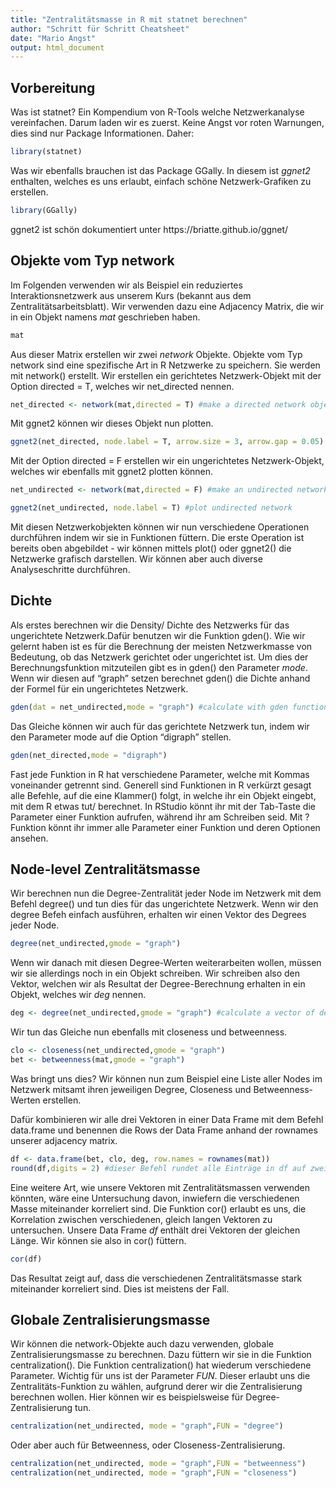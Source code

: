 ```yaml
---
title: "Zentralitätsmasse in R mit statnet berechnen"
author: "Schritt für Schritt Cheatsheet"
date: "Mario Angst"
output: html_document
---
```


## Vorbereitung

Was ist statnet? Ein Kompendium von R-Tools welche Netzwerkanalyse vereinfachen. Darum laden wir es zuerst. Keine Angst vor roten Warnungen, dies sind nur Package Informationen. Daher:

```r
library(statnet)
```

Was wir ebenfalls brauchen ist das Package GGally. In diesem ist _ggnet2_ enthalten, welches es uns erlaubt, einfach schöne Netzwerk-Grafiken zu erstellen.

```r
library(GGally)
```

ggnet2 ist schön dokumentiert unter https://briatte.github.io/ggnet/

## Objekte vom Typ network

Im Folgenden verwenden wir als Beispiel ein reduziertes Interaktionsnetzwerk aus unserem Kurs (bekannt aus dem Zentralitätsarbeitsblatt). Wir verwenden dazu eine Adjacency Matrix, die wir in ein Objekt namens _mat_ geschrieben haben.
```r
mat
```

Aus dieser Matrix erstellen wir zwei _network_ Objekte. Objekte vom Typ network sind eine spezifische Art in R Netzwerke zu speichern. Sie werden mit network() erstellt.
Wir erstellen ein gerichtetes Netzwerk-Objekt mit der Option directed = T, welches wir net_directed nennen.

```r
net_directed <- network(mat,directed = T) #make a directed network object
```

Mit ggnet2 können wir dieses Objekt nun plotten.

```r
ggnet2(net_directed, node.label = T, arrow.size = 3, arrow.gap = 0.05) #plot directed network
```

Mit der Option directed = F erstellen wir ein ungerichtetes Netzwerk-Objekt, welches wir ebenfalls mit ggnet2 plotten können.

```r
net_undirected <- network(mat,directed = F) #make an undirected network object
```
```r
ggnet2(net_undirected, node.label = T) #plot undirected network
```

Mit diesen Netzwerkobjekten können wir nun verschiedene Operationen durchführen indem wir sie in Funktionen füttern. Die erste Operation ist bereits oben abgebildet - wir können mittels plot() oder ggnet2() die Netzwerke grafisch darstellen. Wir können aber auch diverse Analyseschritte durchführen. 

## Dichte

Als erstes berechnen wir die Density/ Dichte des Netzwerks für das ungerichtete Netzwerk.Dafür benutzen wir die Funktion gden().
Wie wir gelernt haben ist es für die Berechnung der meisten Netzwerkmasse von Bedeutung, ob das Netzwerk gerichtet oder ungerichtet ist. Um dies der Berechnungsfunktion mitzuteilen gibt es in gden() den Parameter _mode_. Wenn wir diesen auf "graph" setzen berechnet gden() die Dichte anhand der Formel für ein ungerichtetes Netzwerk.

```r
gden(dat = net_undirected,mode = "graph") #calculate with gden function
```

Das Gleiche können wir auch für das gerichtete Netzwerk tun, indem wir den Parameter mode auf die Option "digraph" stellen.

```r
gden(net_directed,mode = "digraph")
```

Fast jede Funktion in R hat verschiedene Parameter, welche mit Kommas voneinander getrennt sind. Generell sind Funktionen in R verkürzt gesagt alle Befehle, auf die eine Klammer() folgt, in welche ihr ein Objekt eingebt, mit dem R etwas tut/ berechnet. In RStudio könnt ihr mit der Tab-Taste die Parameter einer Funktion aufrufen, während ihr am Schreiben seid. Mit ?Funktion könnt ihr immer alle Parameter einer Funktion und deren Optionen ansehen.

## Node-level Zentralitätsmasse

Wir berechnen nun die Degree-Zentralität jeder Node im Netzwerk mit dem Befehl degree() und tun dies für das ungerichtete Netzwerk. Wenn wir den degree Befeh einfach ausführen, erhalten wir einen Vektor des Degrees jeder Node.

```r
degree(net_undirected,gmode = "graph")
```

Wenn wir danach mit diesen Degree-Werten weiterarbeiten wollen, müssen wir sie allerdings noch in ein Objekt schreiben. Wir schreiben also den Vektor, welchen wir als Resultat der Degree-Berechnung erhalten in ein Objekt, welches wir _deg_ nennen.
```r
deg <- degree(net_undirected,gmode = "graph") #calculate a vector of degree values for all nodes in
```

Wir tun das Gleiche nun ebenfalls mit closeness und betweenness.

```r
clo <- closeness(net_undirected,gmode = "graph")
bet <- betweenness(mat,gmode = "graph")
```

Was bringt uns dies? Wir können nun zum Beispiel eine Liste aller Nodes im Netzwerk mitsamt ihren jeweiligen Degree, Closeness und Betweenness-Werten erstellen.

Dafür kombinieren wir alle drei Vektoren in einer Data Frame mit dem Befehl data.frame und benennen die Rows der Data Frame anhand der rownames unserer adjacency matrix.

```r
df <- data.frame(bet, clo, deg, row.names = rownames(mat))
round(df,digits = 2) #dieser Befehl rundet alle Einträge in df auf zwei Stellen.
```

Eine weitere Art, wie unsere Vektoren mit Zentralitätsmassen verwenden könnten, wäre eine Untersuchung davon, inwiefern die verschiedenen Masse miteinander korreliert sind. Die Funktion cor() erlaubt es uns, die Korrelation zwischen verschiedenen, gleich langen Vektoren zu untersuchen. Unsere Data Frame _df_ enthält drei Vektoren der gleichen Länge. Wir können sie also in cor() füttern.

```r
cor(df)
```

Das Resultat zeigt auf, dass die verschiedenen Zentralitätsmasse stark miteinander korreliert sind. Dies ist meistens der Fall.




## Globale Zentralisierungsmasse

Wir können die network-Objekte auch dazu verwenden, globale Zentralisierungsmasse zu berechnen. Dazu füttern wir sie in die Funktion centralization().
Die Funktion centralization() hat wiederum verschiedene Parameter. Wichtig für uns ist der Parameter _FUN_. Dieser erlaubt uns die Zentralitäts-Funktion zu wählen, aufgrund derer wir die Zentralisierung berechnen wollen. Hier können wir es beispielsweise für Degree-Zentralisierung tun.

```r
centralization(net_undirected, mode = "graph",FUN = "degree")
```

Oder aber auch für Betweenness, oder Closeness-Zentralisierung.
```r
centralization(net_undirected, mode = "graph",FUN = "betweenness")
centralization(net_undirected, mode = "graph",FUN = "closeness")
```
